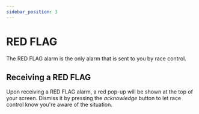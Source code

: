```yaml
---
sidebar_position: 3
---
```



# RED FLAG

The RED FLAG alarm is the only alarm that is sent to you by race control.

<ScreenshotOSTabs page="alarms" img="redflag" width={300} />

## Receiving a RED FLAG

Upon receiving a RED FLAG alarm, a red pop-up will be shown at the top of your screen. Dismiss it by pressing the _acknowledge_ button to let race control know you're aware of the situation.
